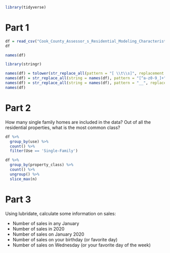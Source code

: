 

```r
library(tidyverse)
```

# Part 1

```r
df = read_csv("Cook_County_Assessor_s_Residential_Modeling_Characteristics__Chicago_.csv")
df
```

```r
names(df)
```

```r
library(stringr)

names(df) = tolower(str_replace_all(pattern = "[ \\t\\s]", replacement = "_", string = names(df)))
names(df) = str_replace_all(string = names(df), pattern = "[^a-z0-9_]+", replacement = "")
names(df) = str_replace_all(string = names(df), pattern = "__", replacement = "_")
names(df)
```


# Part 2

How many single family homes are included in the data? 
Out of all the residential properties, what is the most common class? 

```r
df %>% 
  group_by(use) %>%
  count() %>%
  filter(Use == 'Single-Family')
```

```r
df %>%
  group_by(property_class) %>%
  count() %>%
  ungroup() %>%
  slice_max(n)
```

# Part 3

Using lubridate, calculate some information on sales:

- Number of sales in any January
- Number of sales in 2020
- Number of sales on January 2020
- Number of sales on your birthday (or favorite day)
- Number of sales on Wednesday (or your favorite day of the week)

```r

```

